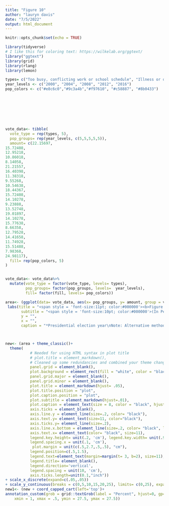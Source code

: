 ```yaml
---
title: "Figure 10"
author: "lauryn davis"
date: "7/5/2022"
output: html_document
---
```


```r
knitr::opts_chunk$set(echo = TRUE)
```
```r
library(tidyverse)
# I like this for coloring text: https://wilkelab.org/ggtext/
library("ggtext")
library(grid)
library(rlang)
library(lemon)
```

```r
types= c("Too busy, conflicting work or school schedule", "Illness or disability (own or familys)", "Not interested, felt vote wouldn't make a difference", "Out of town or away from home", "Didn't like candidates or campaign issues")
year_levels <- c("2000", "2004", "2008", "2012", "2016")
pop_colors <- c("#e8c6c0","#9c3a4b","#f97610", "#c58887", "#8b0433")








vote_data<- tibble(
  vote_type = rep(types, 5),
  pop_groups= rep(year_levels, c(5,5,5,5,5)),
  amount= c(22.15697,
15.72408,
12.95218,
10.86018,
8.14058,
21.21557,
16.40398,
11.38318,
9.55268,
10.54638,
18.44367,
15.72408,
14.10278,
9.23888,
13.52748,
19.01897,
14.10278,
15.77638,
8.66358,
12.79528,
14.41658,
11.74928,
15.51488,
7.98368,
24.98117), 
  fill= rep(pop_colors, 5)
)


vote_data<- vote_data%>%
  mutate(vote_type = factor(vote_type, levels= types),
         pop_groups= factor(pop_groups, levels=  year_levels),
         fill= factor(fill, levels= pop_colors))

area<- (ggplot(data= vote_data, aes(x= pop_groups, y= amount, group = vote_type, linetype=vote_type))+ geom_line(aes( color=vote_type), size =1)+ geom_point(aes(color= vote_type), size=2.3)+ scale_color_manual(values=pop_colors, guide_legend(label.vjust=5))+ scale_linetype_manual(breaks = types, values=c("dashed", "solid", "dashed", "solid", "dashed"), labels= types)+
 labs(title = "<span style = 'font-size:11pt; color:#000000'><b>Figure 10.</span></p><p><span style = 'font-size:12pt; color:#a21e3c'><b>Alternative Method of Voting, by Race and Hispanic Origin: 1996 to 2016</span></p>",
       subtitle = "<span style = 'font-size:10pt; color:#000000'>(In Percent)</span>",
       y = "",
       x = "",
       caption = "*Presidential election year\nNote: Alternative method includes those who voted early and/or by absentee ballot.\nThe estimates presented in this section are only for individuals with valid responses to both the method and timing questions.\nSource: U.S. Census Bureau, Current Population Survey, November 1996-2016."))



new<- (area + theme_classic()+
  theme(
           # Needed for using HTML syntax in plot title
           # plot.title = element_markdown(), 
           # Cleaned up some redundancies and combined your theme changes into one layer
           panel.grid = element_blank(),
           plot.background = element_rect(fill = "white", color = "black"),
           panel.grid.major = element_blank(),
           panel.grid.minor = element_blank(),
           plot.title = element_markdown(hjust= .05),
           plot.title.position = "plot",
           plot.caption.position = "plot",
           plot.subtitle = element_markdown(hjust=.01), 
           plot.caption = element_text(size = 8, color = "black", hjust = 0),
           axis.ticks = element_blank(),
           axis.line.y = element_line(size=.2, color= "black"),
           axis.text.y= element_text(size=11, color="black"),
           axis.ticks.y= element_line(size=.2),
           axis.line.x.bottom = element_line(size=.2, color= "black", linetype="solid"),
           axis.text.x= element_text(color= "black", size=11),
           legend.key.height= unit(.2, 'cm'), legend.key.width= unit(.9, 'cm'),
           legend.spacing.x = unit(.1, 'cm'),
            plot.margin = unit(c(.5,2.7,.5,.5), "cm"),
           legend.position=c(.5,1.5),
           legend.text=element_text(margin=margin(t= 3, b=2), size=11),
           legend.title= element_blank(),
           legend.direction='vertical',
           legend.spacing = unit(10, 'cm'),
           axis.ticks.length=unit(0.1,"inch"))
+ scale_x_discrete(expand=c(.05,.05))
+ scale_y_continuous(breaks = c(0,5,10,15,20,25), limits= c(0,25), expand= expansion(mult=c(0,.6))))
new1<- (new + coord_capped_cart(left='top')+
annotation_custom(grob = grid::textGrob(label = "Percent", hjust=0, gp=gpar(col="black", cex=.78)),
    xmin = 1, xmax = .5, ymin = 27.5, ymax = 27.5))


```